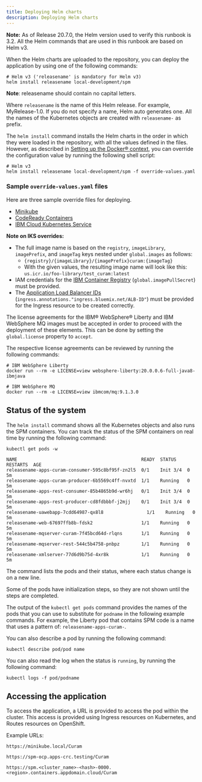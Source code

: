 ```yaml
---
title: Deploying Helm charts
description: Deploying Helm charts
---
```


<InlineNotification>

**Note:** As of Release 20.7.0, the Helm version used to verify this runbook is 3.2. All the Helm commands that are used in this runbook are based on Helm v3.

</InlineNotification>

When the Helm charts are uploaded to the repository, you can deploy the application by using one of the following commands:

```shell
# Helm v3 ('releasename' is mandatory for Helm v3)
helm install releasename local-development/spm
```

<InlineNotification>

**Note**: releasename should contain no capital letters.

</InlineNotification>

Where `releasename` is the name of this Helm release. For example, MyRelease-1.0.
If you do not specify a name, Helm auto generates one. All the names of the Kubernetes objects are created with `releasename-` as prefix.

The `helm install` command installs the Helm charts in the order in which they were loaded in the repository, with all the values defined in the files.
However, as described in [Setting up the Docker® context](/03-build-images/setup_docker_context), you can override the configuration value by running the following shell script:

```shell
# Helm v3
helm install releasename local-development/spm -f override-values.yaml
```

### Sample `override-values.yaml` files

Here are three sample override files for deploying.

* [Minikube](/resources/minikube-values.yaml)
* [CodeReady Containers](/resources/crc-values.yaml)
* [IBM Cloud Kubernetes Service](/resources/iks-values.yaml)

<InlineNotification>

**Note on IKS overrides:**

* The full image name is based on the `registry`, `imageLibrary`, `imagePrefix`, and `imageTag` keys nested under `global.images` as follows:
  * `{registry}/{imageLibrary}/{imagePrefix}curam:{imageTag}`
  * With the given values, the resulting image name will look like this: `us.icr.io/foo-library/test_curam:latest`
* IAM credentials for the [IBM Container Registry](https://cloud.ibm.com/docs/containers?topic=containers-registry) (`global.imagePullSecret`) must be provided.
* The [Application Load Balancer IDs](https://cloud.ibm.com/docs/containers?topic=containers-ingress_annotation#alb-id) (`ingress.annotations."ingress.bluemix.net/ALB-ID"`) must be provided for the Ingress resource to be created correctly.

</InlineNotification>

The license agreements for the IBM® WebSphere® Liberty and IBM WebSphere MQ images must be accepted in order to proceed with the deployment of these elements. This can be done by setting the `global.license` property to `accept`.

The respective license agreements can be reviewed by running the following commands:

```shell
# IBM WebSphere Liberty
docker run --rm -e LICENSE=view websphere-liberty:20.0.0.6-full-java8-ibmjava

# IBM WebSphere MQ
docker run --rm -e LICENSE=view ibmcom/mq:9.1.3.0
```

## Status of the system

The `helm install` command shows all the Kubernetes objects and also runs the SPM containers. You can track the status of the SPM containers on real time by running the following command:

```shell
kubectl get pods -w

NAME                                              READY  STATUS    RESTARTS  AGE
releasename-apps-curam-consumer-595c8bf95f-zn2l5  0/1    Init 3/4  0         5m
releasename-apps-curam-producer-6b5569c4ff-nvxtd  1/1    Running   0         5m
releasename-apps-rest-consumer-85b4865b9d-wr6hj   0/1    Init 3/4  0         5m
releasename-apps-rest-producer-cd8fdbbbf-j2mjj    0/1    Init 3/4  0         5m
releasename-uawebapp-7cdd64987-qx8l8                1/1    Running   0         5m
releasename-web-67697ffb8b-fdsk2                  1/1    Running   0         5m
releasename-mqserver-curam-7f45bcd64d-rlqns       1/1    Running   0         5m
releasename-mqserver-rest-544c5b4758-pnbpz        1/1    Running   0         5m
releasename-xmlserver-77d6d9b75d-4xr8k            1/1    Running   0         5m

```

The command lists the pods and their status, where each status change is on a new line.

Some of the pods have initialization steps, so they are not shown until the steps are completed.

The output of the `kubectl get pods` command provides the names of the pods that you can use to substitute for `podname` in the following example commands.
For example, the Liberty pod that contains SPM code is a name that uses a pattern of: `releasename-apps-curam-`.

You can also describe a pod by running the following command:

```shell
kubectl describe pod/pod name
```

You can also read the log when the status is `running`, by running the following command:

```shell
kubectl logs -f pod/podname
```

## Accessing the application

To access the application, a URL is provided to access the pod within the cluster. This access is provided using Ingress resources on Kubernetes, and Routes resources on OpenShift.

Example URLs:

<Tabs>

<Tab label="Minikube">
<Row>
<Column>

```shell
https://minikube.local/Curam
```

</Column>
</Row>
</Tab>

<Tab label="CRC">
<Row>
<Column>

```shell
https://spm-ocp.apps-crc.testing/Curam
```

</Column>
</Row>
</Tab>

<Tab label="IKS">
<Row>
<Column>

```shell
https://spm.<cluster_name>-<hash>-0000.<region>.containers.appdomain.cloud/Curam
```

</Column>
</Row>
</Tab>

</Tabs>
